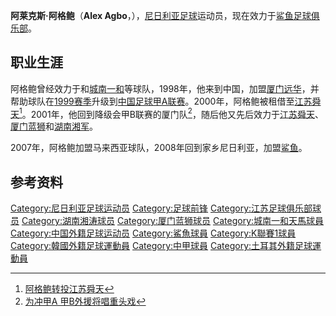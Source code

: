 {{Football player infobox
| playername = 阿莱克斯·阿格鲍<br>''Alex Agbo''
| fullname = 阿莱克斯·阿格鲍
| englishfullname = Arthur Gómez
| nickname = 
| dateofbirth = {{birth date and age|1977|7|1}}
| cityofbirth = [[乔斯|乔斯]]
| countryofbirth = {{NGA}}
| height = {{height|m=1.89}}
| currentclub = [[鲨鱼足球俱乐部|鲨鱼]]
| clubnumber = 
| position = [[前锋_(足球)|前鋒]]
| youthyears = 
| youthclubs = 
| years = 1996<br>1997<br>1998-02<br>2000<br>2003<br>2004<br>2005-06<br>2007-08<br>2008-
| clubs = {{tsl|en|Samsunspor||萨姆松珀}}<br>[[城南一和天马|城南一和]]<br>[[厦门足球俱乐部|厦门红狮]]<br>→[[江苏舜天足球俱乐部|江苏舜天]](租借)<br>[[江苏舜天足球俱乐部|江苏舜天]]<br>[[厦门足球俱乐部|厦门蓝狮]]<br>[[湖南湘涛足球俱乐部|湖南湘军]]<br>{{tsl|en|PLUS FC||PLUS}}<br>[[鲨鱼足球俱乐部|鲨鱼]]
| caps(goals) = 13 {{0}}(1)<br> 23 {{0}}(2)
| nationalyears = 
| nationalteam = 
| nationalcaps(goals) = 
| pcupdate = 2009.12.11
| ntupdate = 2009.12.11
}}
'''阿莱克斯·阿格鲍'''（'''Alex Agbo'''，{{bd|1977年|7月1日||}}），[[尼日利亚|尼日利亚]][[足球|足球]]运动员，现在效力于[[鲨鱼足球俱乐部|鲨鱼足球俱乐部]]。

==职业生涯==
阿格鲍曾经效力于{{tsl|en|Samsunspor||萨姆松珀}}和[[城南一和天马|城南一和]]等球队，1998年，他来到中国，加盟[[厦门足球俱乐部|厦门远华]]，并帮助球队在[[1999年中国足球甲B联赛|1999赛季]]升级到[[中国足球甲A联赛|中国足球甲A联赛]]。2000年，阿格鲍被租借至[[江苏舜天足球俱乐部|江苏舜天]]<ref>[http://www.66163.com/Fujian_w/news/fjrb/000313/7-4.htm 阿格鲍转投江苏舜天]{{dead link|date=2018年5月 |bot=InternetArchiveBot |fix-attempted=yes }}</ref>。2001年，他回到降级会甲B联赛的厦门队<ref>[http://sports.enorth.com.cn/system/2001/01/06/000036964.shtml 为冲甲A 甲B外援将唱重头戏]</ref>，随后他又先后效力于[[江苏舜天足球俱乐部|江苏舜天]]、[[厦门足球俱乐部|厦门蓝狮]]和[[湖南湘涛足球俱乐部|湖南湘军]]。

2007年，阿格鲍加盟马来西亚球队{{tsl|en|PLUS FC||PLUS}}，2008年回到家乡尼日利亚，加盟[[鲨鱼足球俱乐部|鲨鱼]]。

==参考资料==
{{reflist}}

{{2004年厦门蓝狮名单}}

{{DEFAULTSORT:Agbo,Alex}}
[[Category:尼日利亚足球运动员|Category:尼日利亚足球运动员]]
[[Category:足球前锋|Category:足球前锋]]
[[Category:江苏足球俱乐部球员|Category:江苏足球俱乐部球员]]
[[Category:湖南湘涛球员|Category:湖南湘涛球员]]
[[Category:厦门蓝狮球员|Category:厦门蓝狮球员]]
[[Category:城南一和天馬球員|Category:城南一和天馬球員]]
[[Category:中国外籍足球运动员|Category:中国外籍足球运动员]]
[[Category:鯊魚球員|Category:鯊魚球員]]
[[Category:K聯賽1球員|Category:K聯賽1球員]]
[[Category:韓國外籍足球運動員|Category:韓國外籍足球運動員]]
[[Category:中甲球員|Category:中甲球員]]
[[Category:土耳其外籍足球運動員|Category:土耳其外籍足球運動員]]
